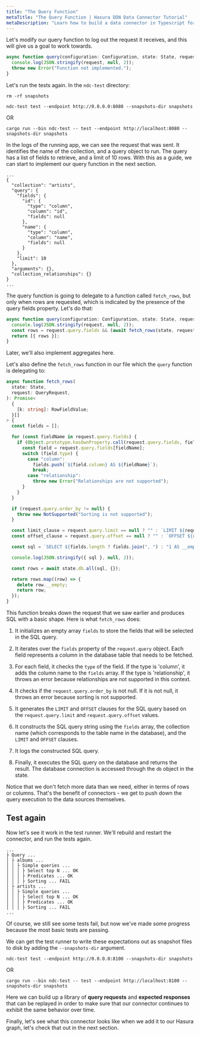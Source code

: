 ```yaml
---
title: "The Query Function"
metaTitle: "The Query Function | Hasura DDN Data Connector Tutorial"
metaDescription: "Learn how to build a data connector in Typescript for Hasura DDN"
---
```


Let's modify our query function to log out the request it receives, and this will give us a goal to work towards.

```typescript
async function query(configuration: Configuration, state: State, request: QueryRequest): Promise<QueryResponse> {
  console.log(JSON.stringify(request, null, 2));
  throw new Error("Function not implemented.");
}
```

Let's run the tests again. In the `ndc-test` directory:

```shell
rm -rf snapshots
```

```shell
ndc-test test --endpoint http://0.0.0.0:8080 --snapshots-dir snapshots
```

OR

```shell
cargo run --bin ndc-test -- test --endpoint http://localhost:8080 --snapshots-dir snapshots
```

In the logs of the running app, we can see the request that was sent. It identifies the name of the collection, and a
query object to run. The query has a list of fields to retrieve, and a limit of 10 rows. With this as a guide, we can
start to implement our query function in the next section.

```text
...
{
  "collection": "artists",
  "query": {
    "fields": {
      "id": {
        "type": "column",
        "column": "id",
        "fields": null
      },
      "name": {
        "type": "column",
        "column": "name",
        "fields": null
      }
    },
    "limit": 10
  },
  "arguments": {},
  "collection_relationships": {}
}
...
```

The query function is going to delegate to a function called `fetch_rows`, but only when rows are requested, which is
indicated by the presence of the query fields property. Let's do that:

```typescript
async function query(configuration: Configuration, state: State, request: QueryRequest): Promise<QueryResponse> {
  console.log(JSON.stringify(request, null, 2));
  const rows = request.query.fields && (await fetch_rows(state, request));
  return [{ rows }];
}
```

Later, we'll also implement aggregates here.

Let's also define the `fetch_rows` function in our file which the `query` function is delegating to:

```typescript
async function fetch_rows(
  state: State,
  request: QueryRequest,
): Promise<
  {
    [k: string]: RowFieldValue;
  }[]
> {
  const fields = [];

  for (const fieldName in request.query.fields) {
    if (Object.prototype.hasOwnProperty.call(request.query.fields, fieldName)) {
      const field = request.query.fields[fieldName];
      switch (field.type) {
        case "column":
          fields.push(`${field.column} AS ${fieldName}`);
          break;
        case "relationship":
          throw new Error("Relationships are not supported");
      }
    }
  }

  if (request.query.order_by != null) {
    throw new NotSupported("Sorting is not supported");
  }

  const limit_clause = request.query.limit == null ? "" : `LIMIT ${request.query.limit}`;
  const offset_clause = request.query.offset == null ? "" : `OFFSET ${request.query.offset}`;

  const sql = `SELECT ${fields.length ? fields.join(", ") : "1 AS __empty"} FROM ${request.collection} ${limit_clause} ${offset_clause}`;

  console.log(JSON.stringify({ sql }, null, 2));

  const rows = await state.db.all(sql, {});

  return rows.map((row) => {
    delete row.__empty;
    return row;
  });
}
```

This function breaks down the request that we saw earlier and produces SQL with a basic shape. Here is what `fetch_rows`
does:

1. It initializes an empty array `fields` to store the fields that will be selected in the SQL query.

2. It iterates over the `fields` property of the `request.query` object. Each field represents a column in the database
   table that needs to be fetched.

3. For each field, it checks the `type` of the field. If the type is 'column', it adds the column name to the `fields`
   array. If the type is 'relationship', it throws an error because relationships are not supported in this context.

4. It checks if the `request.query.order_by` is not null. If it is not null, it throws an error because sorting is not
   supported.

5. It generates the `LIMIT` and `OFFSET` clauses for the SQL query based on the `request.query.limit` and
   `request.query.offset` values.

6. It constructs the SQL query string using the `fields` array, the collection name (which corresponds to the table name
   in the database), and the `LIMIT` and `OFFSET` clauses.

7. It logs the constructed SQL query.

8. Finally, it executes the SQL query on the database and returns the result. The database connection is accessed
   through the `db` object in the state.

Notice that we don't fetch more data than we need, either in terms of rows or columns. That's the benefit of
connectors - we get to push down the query execution to the data sources themselves.

## Test again

Now let's see it work in the test runner. We'll rebuild and restart the connector, and run the tests again.

```text
...
├ Query ...
│ ├ albums ...
│ │ ├ Simple queries ...
│ │ │ ├ Select top N ... OK
│ │ │ ├ Predicates ... OK
│ │ │ ├ Sorting ... FAIL
│ ├ artists ...
│ │ ├ Simple queries ...
│ │ │ ├ Select top N ... OK
│ │ │ ├ Predicates ... OK
│ │ │ ├ Sorting ... FAIL
...
```

[//]: # "TODO - why are predicates passing here? They have not been implemented"

Of course, we still see some tests fail, but now we've made some progress because the most basic tests are passing.

We can get the test runner to write these expectations out as snapshot files to disk by adding the `--snapshots-dir`
argument.

```shell
ndc-test test --endpoint http://0.0.0.0:8100 --snapshots-dir snapshots
```

OR

```shell
cargo run --bin ndc-test -- test --endpoint http://localhost:8100 --snapshots-dir snapshots
```

Here we can build up a library of **query requests** and **expected responses** that can be replayed in order to make
sure that our connector continues to exhibit the same behavior over time.

Finally, let's see what this connector looks like when we add it to our Hasura graph, let's check that out in the next
section.
